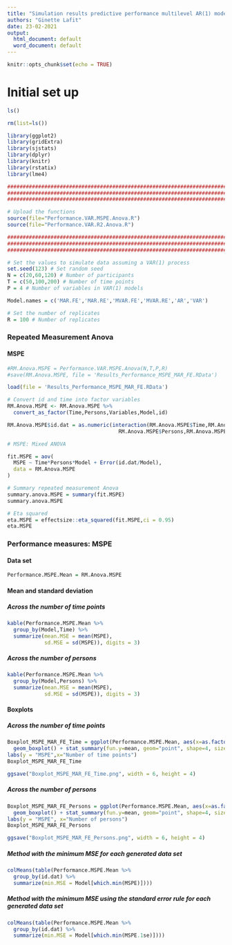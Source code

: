 ---
title: "Simulation results predictive performance multilevel AR(1) model with fixed effects"
authors: "Ginette Lafit"
date: 23-02-2021
output:
  html_document: default
  word_document: default
---

```{r setup, include=FALSE}
knitr::opts_chunk$set(echo = TRUE)
```

# Initial set up


```{r definition, echo = TRUE}
ls()

rm(list=ls())

library(ggplot2)
library(gridExtra)
library(sjstats)
library(dplyr)
library(knitr)
library(rstatix)
library(lme4)

######################################################################################
######################################################################################
######################################################################################

# Upload the functions
source(file="Performance.VAR.MSPE.Anova.R")
source(file="Performance.VAR.R2.Anova.R")

######################################################################################
######################################################################################
######################################################################################

# Set the values to simulate data assuming a VAR(1) process
set.seed(123) # Set random seed
N = c(20,60,120) # Number of participants
T = c(50,100,200) # Number of time points
P = 4 # Number of variables in VAR(1) models

Model.names = c('MAR.FE','MAR.RE','MVAR.FE','MVAR.RE','AR','VAR')

# Set the number of replicates
R = 100 # Number of replicates
```


### Repeated Measurement Anova

#### MSPE

```{r}
#RM.Anova.MSPE = Performance.VAR.MSPE.Anova(N,T,P,R)
#save(RM.Anova.MSPE, file = 'Results_Performance_MSPE_MAR_FE.RData')

load(file = 'Results_Performance_MSPE_MAR_FE.RData')

# Convert id and time into factor variables
RM.Anova.MSPE <- RM.Anova.MSPE %>%
  convert_as_factor(Time,Persons,Variables,Model,id)

RM.Anova.MSPE$id.dat = as.numeric(interaction(RM.Anova.MSPE$Time,RM.Anova.MSPE$Variables,
                                    RM.Anova.MSPE$Persons,RM.Anova.MSPE$id))

# MSPE: Mixed ANOVA 

fit.MSPE = aov(
  MSPE ~ Time*Persons*Model + Error(id.dat/Model),
  data = RM.Anova.MSPE
)

# Summary repeated measurement Anova
summary.anova.MSPE = summary(fit.MSPE)
summary.anova.MSPE

# Eta squared
eta.MSPE = effectsize::eta_squared(fit.MSPE,ci = 0.95)
eta.MSPE

```

### Performance measures: MSPE

#### Data set


```{r}
Performance.MSPE.Mean = RM.Anova.MSPE
```


#### Mean and standard deviation

##### Across the number of time points

```{r}
kable(Performance.MSPE.Mean %>% 
  group_by(Model,Time) %>% 
  summarize(mean.MSE = mean(MSPE),
            sd.MSE = sd(MSPE)), digits = 3)
```

##### Across the number of persons

```{r}
kable(Performance.MSPE.Mean %>% 
  group_by(Model,Persons) %>% 
  summarize(mean.MSE = mean(MSPE),
            sd.MSE = sd(MSPE)), digits = 3)
```

#### Boxplots


##### Across the number of time points

```{r}
Boxplot_MSPE_MAR_FE_Time = ggplot(Performance.MSPE.Mean, aes(x=as.factor(Time), y=MSPE, fill = Model)) + 
  geom_boxplot() + stat_summary(fun.y=mean, geom="point", shape=4, size=1) + facet_wrap(~Model) + scale_fill_grey() + theme_bw() + 
labs(y = "MSPE",x="Number of time points")
Boxplot_MSPE_MAR_FE_Time

ggsave("Boxplot_MSPE_MAR_FE_Time.png", width = 6, height = 4)

```

##### Across the number of persons

```{r}
Boxplot_MSPE_MAR_FE_Persons = ggplot(Performance.MSPE.Mean, aes(x=as.factor(Persons), y=MSPE, fill = Model)) + 
  geom_boxplot() + stat_summary(fun.y=mean, geom="point", shape=4, size=1) + facet_wrap(~Model) + scale_fill_grey() + theme_bw() +
labs(y = "MSPE", x="Number of persons")
Boxplot_MSPE_MAR_FE_Persons

ggsave("Boxplot_MSPE_MAR_FE_Persons.png", width = 6, height = 4)

```


##### Method with the minimum MSE for each generated data set

```{r}
colMeans(table(Performance.MSPE.Mean %>% 
  group_by(id.dat) %>% 
  summarize(min.MSE = Model[which.min(MSPE)])))
```

##### Method with the minimum MSE using the standard error rule for each generated data set

```{r}
colMeans(table(Performance.MSPE.Mean %>% 
  group_by(id.dat) %>% 
  summarize(min.MSE = Model[which.min(MSPE.1se)])))
```

